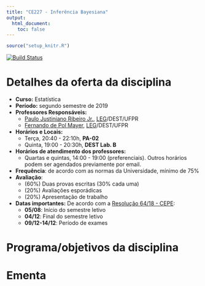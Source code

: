 ```yaml
---
title: "CE227 - Inferência Bayesiana"
output:
  html_document:
    toc: false
---
```


```r
source("setup_knitr.R")
```

[![Build Status](https://travis-ci.org/leg-ufpr/ce227.svg?branch=master)](https://travis-ci.org/leg-ufpr/ce227)

<!-- <div class="alert alert-danger" role="alert"> -->
<!-- </div> -->

# Detalhes da oferta da disciplina

- **Curso:** Estatística
- **Período:** segundo semestre de 2019
- **Professores Responsáveis:**
  - [Paulo Justiniano Ribeiro Jr.][], [LEG][]/DEST/UFPR
  - [Fernando de Pol Mayer][], [LEG][]/DEST/UFPR
- **Horários e Locais:**
  - Terça, 20:40 - 22:10h, **PA-02**
  - Quinta, 19:00 - 20:30h, **DEST Lab. B**
- **Horários de atendimento dos professores:**
    - Quartas e quintas, 14:00 - 19:00 (preferenciais). Outros horários
      podem ser agendados previamente por email.
- **Frequência**: de acordo com as normas da Universidade, mínimo de 75%
- **Avaliação**:
  - (60%) Duas provas escritas (30% cada uma)
  - (20%) Avaliações esporádicas
  - (20%) Apresentação de trabalho
- **Datas importantes:** De acordo com a [Resolução 64/18 - CEPE][]:
    - **05/08**: Início do semestre letivo
    - **04/12**: Final do semestre letivo
    - **09/12-14/12**: Período de exames

# Programa/objetivos da disciplina


# Ementa


<!-- links -->

[Paulo Justiniano Ribeiro Jr.]: http://leg.ufpr.br/~paulojus
[Fernando de Pol Mayer]: http://leg.ufpr.br/~fernandomayer
[LEG]: http://www.leg.ufpr.br
[Resolução 64/18 - CEPE]: http://www.est.ufpr.br/calendario/cepe6418.pdf
